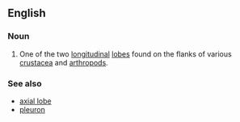 ==English==

===Noun===
{{en-noun|head=[[pleural]] [[lobe]]}}

# {{anatomy}} One of the two [[longitudinal]] [[lobe]]s found on the flanks of various [[crustacea]] and [[arthropod]]s. 

===See also===
* [[axial lobe]]
* [[pleuron]]